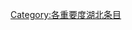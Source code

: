 {{catmore1|[[Wikipedia:湖北专题|Wikipedia:湖北专题]]}}
{{Articles by Importance|topic=湖北|project=湖北|format=toc}}
{{emptycat}}

[[Category:各重要度湖北条目|Category:各重要度湖北条目]]